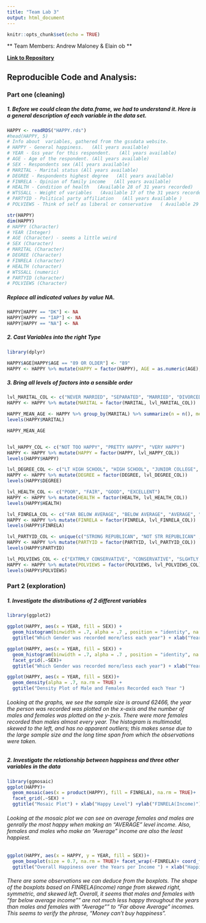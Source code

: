 ```yaml
---
title: "Team Lab 3"
output: html_document
---
```


```r
knitr::opts_chunk$set(echo = TRUE)
```

** Team Members: Andrew Maloney & Elain ob **

[**Link to Repository**](https://github.com/xazip/ds202_lab3)

## Reproducible Code and Analysis: 


### Part one (cleaning)

##### 1. Before we could clean the data.frame, we had to understand it.  Here is a general description of each variable in the data set.
```r
HAPPY <- readRDS("HAPPY.rds")
#head(HAPPY, 5)
# Info about  variables, gathered from the gssdata website.
# HAPPY - General happiness.   (All years available)
# YEAR - Gss year for this respondent.   (All years available)
# AGE - Age of the respondent. (All years available)
# SEX - Respondents sex (All years available)
# MARITAL - Marital status (All years available)
# DEGREE - Respondents highest degree   (All years available)
# FINRELA - Opinion of family income   (All years available)
# HEALTH - Condition of health   (Available 28 of 31 years recorded)
# WTSSALL - Weight of variables   (Available 17 of the 31 years recorded )
# PARTYID - Political party affiliation   (All years Available )
# POLVIEWS - Think of self as liberal or conservative   ( Available 29 of 31 years)
```


```r
str(HAPPY)
dim(HAPPY)
# HAPPY (Character)
# YEAR (Integer)
# AGE (Character) - seems a little weird
# SEX (Character)
# MARITAL (Character)
# DEGREE (Character)
# FINRELA (character)
# HEALTH (character)
# WTSSALL (numeric)
# PARTYID (character)
# POLVIEWS (Character)
```

##### Replace all indicated values by value NA.
```r
HAPPY[HAPPY == "DK"] <- NA
HAPPY[HAPPY == "IAP"] <- NA
HAPPY[HAPPY == "NA"] <- NA 
```


##### 2. Cast Variables into the right Type
```r
library(dplyr)

HAPPY$AGE[HAPPY$AGE == "89 OR OLDER"] <- "89"
HAPPY <- HAPPY %>% mutate(HAPPY = factor(HAPPY), AGE = as.numeric(AGE), SEX = factor(SEX), MARITAL = factor(MARITAL), DEGREE = factor(DEGREE), FINRELA = factor(FINRELA), HEALTH = factor(HEALTH), PARTYID = factor(PARTYID), POLVIEWS = factor(POLVIEWS))
```


##### 3. Bring all levels of factors into a sensible order
```r

lvl_MARITAL_COL <- c("NEVER MARRIED", "SEPARATED", "MARRIED", "DIVORCED", "WIDOWED")
HAPPY <- HAPPY %>% mutate(MARITAL = factor(MARITAL, lvl_MARITAL_COL))

HAPPY_MEAN_AGE <- HAPPY %>% group_by(MARITAL) %>% summarize(n = n(), mean_age = mean(AGE, na.rm = TRUE)) %>% arrange((mean_age))
levels(HAPPY$MARITAL)

HAPPY_MEAN_AGE


lvl_HAPPY_COL <- c("NOT TOO HAPPY", "PRETTY HAPPY", "VERY HAPPY")
HAPPY <- HAPPY %>% mutate(HAPPY = factor(HAPPY, lvl_HAPPY_COL))
levels(HAPPY$HAPPY)

lvl_DEGREE_COL <- c("LT HIGH SCHOOL", "HIGH SCHOOL", "JUNIOR COLLEGE", "BACHELOR", "GRADUATE")
HAPPY <- HAPPY %>% mutate(DEGREE = factor(DEGREE, lvl_DEGREE_COL))
levels(HAPPY$DEGREE)

lvl_HEALTH_COL <- c("POOR", "FAIR", "GOOD", "EXCELLENT")
HAPPY <- HAPPY %>% mutate(HEALTH = factor(HEALTH, lvl_HEALTH_COL))
levels(HAPPY$HEALTH)

lvl_FINRELA_COL <- c("FAR BELOW AVERAGE", "BELOW AVERAGE", "AVERAGE", "ABOVE AVERAGE", "FAR ABOVE AVERAGE")
HAPPY <- HAPPY %>% mutate(FINRELA = factor(FINRELA, lvl_FINRELA_COL))
levels(HAPPY$FINRELA)

lvl_PARTYID_COL <- unique(c("STRONG REPUBLICAN", "NOT STR REPUBLICAN" ,"IND,NEAR REP", "INDEPENDENT", "IND,NEAR DEM", "NOT STR DEMOCRAT", "STRONG DEMOCRAT", "OTHER")) 
HAPPY <- HAPPY %>% mutate(PARTYID = factor(PARTYID, lvl_PARTYID_COL))
levels(HAPPY$PARTYID)

lvl_POLVIEWS_COL <- c("EXTRMLY CONSERVATIVE", "CONSERVATIVE", "SLGHTLY CONSERVATIVE", "MODERATE", "SLIGHTLY LIBERAL", "LIBERAL", "EXTREMELY LIBERAL")
HAPPY <- HAPPY %>% mutate(POLVIEWS = factor(POLVIEWS, lvl_POLVIEWS_COL))
levels(HAPPY$POLVIEWS)
```

### Part 2 (exploration)

##### 1. Investigate the distributions of 2 different variables
```r
library(ggplot2)

ggplot(HAPPY, aes(x = YEAR, fill = SEX)) +
  geom_histogram(binwidth = .7, alpha = .7 , position = "identity", na.rm = TRUE)+
  ggtitle("Which Gender was recorded more/less each year") + xlab("Year Recorded") + ylab("Number of Males and Females") + theme(axis.text.x = element_text(angle = 45, vjust = 1, hjust = 1))

ggplot(HAPPY, aes(x = YEAR, fill = SEX)) +
  geom_histogram(binwidth = .7, alpha = .7 , position = "identity", na.rm = TRUE) +
  facet_grid(.~SEX)+
  ggtitle("Which Gender was recorded more/less each year") + xlab("Year Recorded") + ylab("Number of Males and Females") + theme(axis.text.x = element_text(angle = 45, vjust = 1, hjust = 1))

ggplot(HAPPY, aes(x = YEAR, fill = SEX))+
  geom_density(alpha = .7, na.rm = TRUE) + 
  ggtitle("Density Plot of Male and Females Recorded each Year ")

```

###### Looking at the graphs, we see the sample size is around 62466, the year the person was recorded was plotted on the x-axis and the number of males and females was plotted on the y-zxis. There were more females recorded than males almost every year. The histogram is multimodal, skewed to the left, and has no apparent outliers; this makes sense due to the large sample size and the long time span from which the observations were taken. 




##### 2. Investigate the relationship between happiness and three other variables in the data
```r
library(ggmosaic)
ggplot(HAPPY)+
  geom_mosaic(aes(x = product(HAPPY), fill = FINRELA), na.rm = TRUE)+
  facet_grid(.~SEX) + 
  ggtitle("Mosaic Plot") + xlab("Happy Level") +ylab("FINRELA(Income)") + theme(axis.text.x = element_text(angle = 45, vjust = 1, hjust = 1))

```

###### Looking at the mosaic plot we can see on average females and males are genrally the most happy when making an "AVERAGE" level income.  Also, females and males who make an "Average" income are also the least happiest. 


```r

ggplot(HAPPY, aes(x = HAPPY, y = YEAR, fill = SEX))+
  geom_boxplot(size = 0.7, na.rm = TRUE)+ facet_wrap(~FINRELA)+ coord_flip()+
  ggtitle("Overall Happiness over the Years per Income ") + xlab("Happiness Level") + ylab("Year Recorded")

```

###### There are some observations we can deduce from the boxplots. The shape of the boxplots based on FINRELA(income) range from skewed right, symmetric, and skewed left.  Overall, it seems that males and females with "far below average income"" are not much less happy throughout the years than males and females with "Average"" to "Far above Average" incomes.  This seems to verify the phrase, "Money can't buy happiness".  



